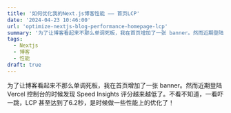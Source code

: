 ```yaml
---
title: '如何优化我的Next.js博客性能 —— 首页LCP'
date: '2024-04-23 10:46:00'
url: 'optimize-nextjs-blog-performance-homepage-lcp'
summary: '为了让博客看起来不那么单调死板，我在首页增加了一张 banner。然而近期登陆 Vercel 控制台的时候发现 Speed Insights 评分越来越低了。不看不知道，一看吓一跳，LCP 甚至达到了6.2秒，是时候做一些性能上的优化了'
tags:
  - Nextjs
  - 博客
  - 性能
draft: true
---
```


为了让博客看起来不那么单调死板，我在首页增加了一张 banner。然而近期登陆 Vercel 控制台的时候发现 Speed Insights 评分越来越低了。不看不知道，一看吓一跳，LCP 甚至达到了6.2秒，是时候做一些性能上的优化了！


